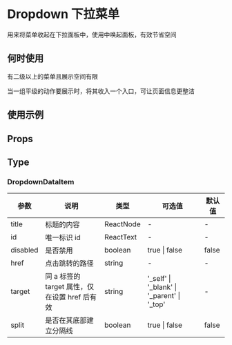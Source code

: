 # Dropdown 下拉菜单

用来将菜单收起在下拉面板中，使用中唤起面板，有效节省空间

## 何时使用

有二级以上的菜单且展示空间有限

当一组平级的动作要展示时，将其收入一个入口，可让页面信息更整洁

## 使用示例

<!-- Inject Stories -->

## Props

<!-- Inject Props -->

## Type

### DropdownDataItem

| 参数     | 说明                                          | 类型      | 可选值                                          | 默认值 |
| -------- | --------------------------------------------- | --------- | ----------------------------------------------- | ------ |
| title    | 标题的内容                                    | ReactNode | -                                               | -      |
| id       | 唯一标识 id                                   | ReactText | -                                               | -      |
| disabled | 是否禁用                                      | boolean   | true \| false                                   | false  |
| href     | 点击跳转的路径                                | string    | -                                               | -      |
| target   | 同 a 标签的 target 属性，仅在设置 href 后有效 | string    | ︎'\_self' \| '\_blank' \| '\_parent' \| '\_top' | -      |
| split    | 是否在其底部建立分隔线                        | boolean   | ︎true \| false                                  | false  |
